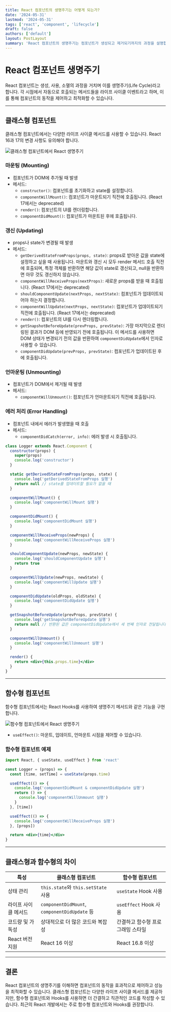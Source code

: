 ```yaml
---
title: React 컴포넌트의 생명주기는 어떻게 되는가?
date: '2024-05-31'
lastmod: '2024-05-31'
tags: ['react', 'component', 'lifecycle']
draft: false
authors: ['default']
layout: PostLayout
summary: 'React 컴포넌트의 생명주기는 컴포넌트가 생성되고 제거되기까지의 과정을 설명합니다. 이러한 생명주기는 클래스형 컴포넌트와 함수형 컴포넌트 간에 약간의 차이가 있습니다. 두 유형의 컴포넌트 생명주기에 대해 설명하고, 둘 간의 주요 차이점을 살펴봅시다.'
---
```


# React 컴포넌트 생명주기

React 컴포넌트는 생성, 사용, 소멸의 과정을 거치며 이를 생명주기(Life Cycle)라고 합니다. 각 시점에서 자동으로 호출되는 메서드들을 라이프 사이클 이벤트라고 하며, 이를 통해 컴포넌트의 동작을 제어하고 최적화할 수 있습니다.

---

## 클래스형 컴포넌트

클래스형 컴포넌트에서는 다양한 라이프 사이클 메서드를 사용할 수 있습니다. React 16과 17의 변경 사항도 유의해야 합니다.

![클래스형 컴포넌트에서 React 생명주기](/static/images/lifecycle-of-the-react-component/240531-024924.png)

### 마운팅 (Mounting)

- 컴포넌트가 DOM에 추가될 때 발생
- 메서드:
  - `constructor()`: 컴포넌트를 초기화하고 state를 설정합니다.
  - `componentWillMount()`: 컴포넌트가 마운트되기 직전에 호출됩니다. (React 17에서는 deprecated)
  - `render()`: 컴포넌트의 UI를 렌더링합니다.
  - `componentDidMount()`: 컴포넌트가 마운트된 후에 호출됩니다.

### 갱신 (Updating)

- props나 state가 변경될 때 발생
- 메서드:
  - `getDerivedStateFromProps(props, state)`: props로 받아온 값을 state에 설정하고 싶을 때 사용됩니다. 마운트와 갱신 시 모두 render 메서드 호출 직전에 호출되며, 특정 객체를 반환하면 해당 값이 state로 갱신되고, null을 반환하면 아무 것도 갱신하지 않습니다.
  - `componentWillReceiveProps(nextProps)`: 새로운 props를 받을 때 호출됩니다. (React 17에서는 deprecated)
  - `shouldComponentUpdate(nextProps, nextState)`: 컴포넌트가 업데이트되어야 하는지 결정합니다.
  - `componentWillUpdate(nextProps, nextState)`: 컴포넌트가 업데이트되기 직전에 호출됩니다. (React 17에서는 deprecated)
  - `render()`: 컴포넌트의 UI를 다시 렌더링합니다.
  - `getSnapshotBeforeUpdate(prevProps, prevState)`: 가장 마지막으로 렌더링된 결과가 DOM 등에 반영되기 전에 호출됩니다. 이 메서드를 사용하면 DOM 상태가 변경되기 전의 값을 반환하여 `componentDidUpdate`에서 인자로 사용할 수 있습니다.
  - `componentDidUpdate(prevProps, prevState)`: 컴포넌트가 업데이트된 후에 호출됩니다.

### 언마운팅 (Unmounting)

- 컴포넌트가 DOM에서 제거될 때 발생
- 메서드:
  - `componentWillUnmount()`: 컴포넌트가 언마운트되기 직전에 호출됩니다.

### 에러 처리 (Error Handling)

- 컴포넌트 내에서 에러가 발생했을 때 호출
- 메서드:
  - `componentDidCatch(error, info)`: 에러 발생 시 호출됩니다.

```jsx
class Logger extends React.Component {
  constructor(props) {
    super(props)
    console.log('constructor')
  }

  static getDerivedStateFromProps(props, state) {
    console.log('getDerivedStateFromProps 실행')
    return null // state를 업데이트할 필요가 없을 때
  }

  componentWillMount() {
    console.log('componentWillMount 실행')
  }

  componentDidMount() {
    console.log('componentDidMount 실행')
  }

  componentWillReceiveProps(newProps) {
    console.log('componentWillReceiveProps 실행')
  }

  shouldComponentUpdate(newProps, newState) {
    console.log('shouldComponentUpdate 실행')
    return true
  }

  componentWillUpdate(newProps, newState) {
    console.log('componentWillUpdate 실행')
  }

  componentDidUpdate(oldProps, oldState) {
    console.log('componentDidUpdate 실행')
  }

  getSnapshotBeforeUpdate(prevProps, prevState) {
    console.log('getSnapshotBeforeUpdate 실행')
    return null // 반환된 값은 componentDidUpdate에서 세 번째 인자로 전달됩니다.
  }

  componentWillUnmount() {
    console.log('componentWillUnmount 실행')
  }

  render() {
    return <div>{this.props.time}</div>
  }
}
```

---

## 함수형 컴포넌트

함수형 컴포넌트에서는 React Hooks를 사용하여 생명주기 메서드와 같은 기능을 구현합니다.

![함수형 컴포넌트에서 React 생명주기](/static/images/lifecycle-of-the-react-component/240531-024935.png)

- `useEffect()`: 마운트, 업데이트, 언마운트 시점을 제어할 수 있습니다.

### 함수형 컴포넌트 예제

```jsx
import React, { useState, useEffect } from 'react'

const Logger = (props) => {
  const [time, setTime] = useState(props.time)

  useEffect(() => {
    console.log('componentDidMount & componentDidUpdate 실행')
    return () => {
      console.log('componentWillUnmount 실행')
    }
  }, [time])

  useEffect(() => {
    console.log('componentWillReceiveProps 실행')
  }, [props])

  return <div>{time}</div>
}
```

---

## 클래스형과 함수형의 차이

| 특성                 | 클래스형 컴포넌트                            | 함수형 컴포넌트                   |
| -------------------- | -------------------------------------------- | --------------------------------- |
| 상태 관리            | `this.state`와 `this.setState` 사용          | `useState` Hook 사용              |
| 라이프 사이클 메서드 | `componentDidMount`, `componentDidUpdate` 등 | `useEffect` Hook 사용             |
| 코드량 및 가독성     | 상대적으로 더 많은 코드와 복잡성             | 간결하고 함수형 프로그래밍 스타일 |
| React 버전 지원      | React 16 이상                                | React 16.8 이상                   |

---

## 결론

React 컴포넌트의 생명주기를 이해하면 컴포넌트의 동작을 효과적으로 제어하고 성능을 최적화할 수 있습니다. 클래스형 컴포넌트는 다양한 라이프 사이클 메서드를 제공하지만, 함수형 컴포넌트와 Hooks를 사용하면 더 간결하고 직관적인 코드를 작성할 수 있습니다. 최근의 React 개발에서는 주로 함수형 컴포넌트와 Hooks를 권장합니다.
